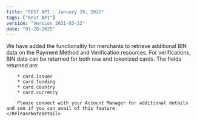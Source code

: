 ```yaml
---
title: "REST API - January 28, 2025"
tags: ["Rest API"]
version: "Version 2021-03-22"
date: "01-28-2025"
---
```


<ReleaseNoteSection title="Verifications">
    <ReleaseNoteDetail type="added">
        We have added the functionality for merchants to retrieve additional BIN data on the Payment Method and Verification resources. For verifications, BIN data can be returned for both raw and tokenized cards. The fields returned are:

        * card.issuer
        * card.funding
        * card.country
        * card.currency

        Please connect with your Account Manager for additional details and see if you can avail of this feature.
    </ReleaseNoteDetail>
</ReleaseNoteSection>
